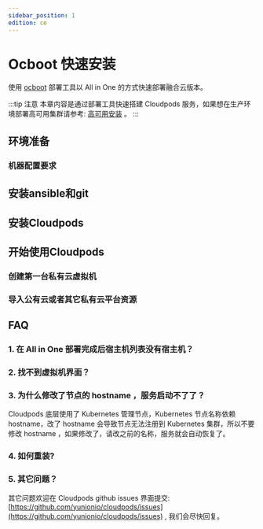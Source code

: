 ```yaml
---
sidebar_position: 1
edition: ce
---
```


# Ocboot 快速安装

使用 [ocboot](https://github.com/yunionio/ocboot) 部署工具以 All in One 的方式快速部署融合云版本。


:::tip 注意
本章内容是通过部署工具快速搭建 Cloudpods 服务，如果想在生产环境部署高可用集群请参考: [高可用安装](./ha-ce) 。
:::

## 环境准备

### 机器配置要求


<OcbootEnv />

## 安装ansible和git


<OcbootAnsible />

## 安装Cloudpods


<OcbootInstallCloudpods productVersion="full" />

## 开始使用Cloudpods

### 创建第一台私有云虚拟机


<UseVirt />

### 导入公有云或者其它私有云平台资源


<UseCMP />

## FAQ

### 1. 在 All in One 部署完成后宿主机列表没有宿主机？


<FAQVirtHost />

### 2. 找不到虚拟机界面？


<FAQVirtVM />

### 3. 为什么修改了节点的 hostname ，服务启动不了了？

Cloudpods 底层使用了 Kubernetes 管理节点，Kubernetes 节点名称依赖 hostname，改了 hostname 会导致节点无法注册到 Kubernetes 集群，所以不要修改 hostname ，如果修改了，请改之前的名称，服务就会自动恢复了。

### 4. 如何重装?


<FAQReset />

### 5. 其它问题？

其它问题欢迎在 Cloudpods github issues 界面提交: [https://github.com/yunionio/cloudpods/issues](https://github.com/yunionio/cloudpods/issues) , 我们会尽快回复。
